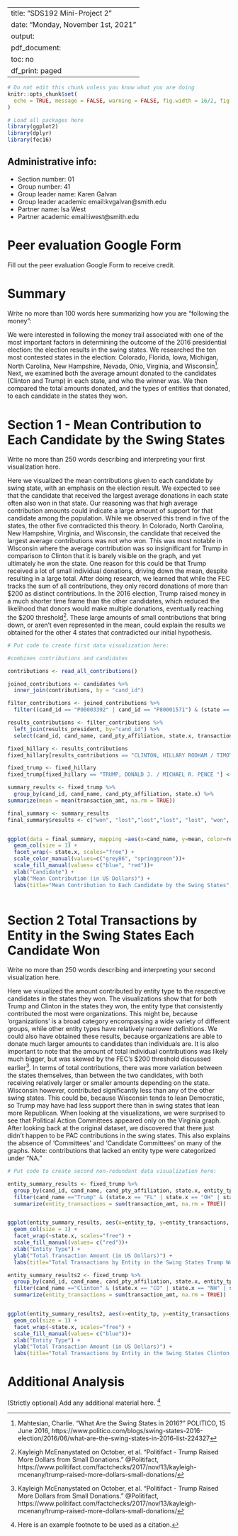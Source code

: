 
---
title: "SDS192 Mini-Project 2"
date: "Monday, November 1st, 2021"
output:
  pdf_document:
    toc: no
    df_print: paged
---

```r
# Do not edit this chunk unless you know what you are doing
knitr::opts_chunk$set(
  echo = TRUE, message = FALSE, warning = FALSE, fig.width = 16/2, fig.height = 9/2, tidy.opts = list(width.cutoff = 60), tidy = TRUE
)
```

```r
# Load all packages here
library(ggplot2)
library(dplyr)
library(fec16)

```

## Administrative info:

* Section number: 01 
* Group number: 41
* Group leader name: Karen Galvan 
* Group leader academic email:kvgalvan@smith.edu
* Partner name: Isa West
* Partner academic email:iwest@smith.edu


# Peer evaluation Google Form

Fill out the peer evaluation Google Form to receive credit.


# Summary

Write no more than 100 words here summarizing how you are "following the money":


We were interested in following the money trail associated with one of the most important factors in determining the outcome of the 2016 presidential election: the election results in the swing states. We researched the ten most contested states in the election: Colorado, Florida, Iowa, Michigan, North Carolina, New Hampshire, Nevada, Ohio, Virginia, and Wisconsin^[Mahtesian, Charlie. “What Are the Swing States in 2016?” POLITICO, 15 June 2016, https://www.politico.com/blogs/swing-states-2016-election/2016/06/what-are-the-swing-states-in-2016-list-224327]. Next, we examined both the average amount donated to the candidates (Clinton and Trump) in each state, and who the winner was. We then compared the total amounts donated, and the types of entities that donated, to each candidate in the states they won.



# Section 1 - Mean Contribution to Each Candidate by the Swing States

Write no more than 250 words describing and interpreting your first visualization here. 

Here we visualized the mean contributions given to each candidate by swing state, with an emphasis on the election result. We expected to see that the candidate that received the largest average donations in each state often also won in that state. Our reasoning was that high average contribution amounts could indicate a large amount of support for that candidate among the population. While we observed this trend in five of the states, the other five contradicted this theory. In Colorado, North Carolina, New Hampshire, Virginia, and Wisconsin, the candidate that received the largest average contributions was not who won. This was most notable in Wisconsin where the average contribution was so insignificant for Trump in comparison to Clinton that it is barely visible on the graph, and yet ultimately he won the state. One reason for this could be that Trump received a lot of small individual donations, driving down the mean, despite resulting in a large total. After doing research, we learned that while the FEC tracks the sum of all contributions, they only record donations of more than $200 as distinct contributions. In the 2016 election, Trump raised money in a much shorter time frame than the other candidates, which reduced the likelihood that donors would make multiple donations, eventually reaching the $200 threshold^[Kayleigh McEnanystated on October, et al. “Politifact - Trump Raised More Dollars from Small Donations.” @Politifact, https://www.politifact.com/factchecks/2017/nov/13/kayleigh-mcenany/trump-raised-more-dollars-small-donations/]. These large amounts of small contributions that bring down, or aren’t even represented in the mean, could explain the results we obtained for the other 4 states that contradicted our initial hypothesis.


```r
# Put code to create first data visualization here:

#combines contributions and candidates

contributions <- read_all_contributions()

joined_contributions <- candidates %>%
  inner_join(contributions, by = "cand_id") 

filter_contributions <- joined_contributions %>%
  filter((cand_id == "P00003392" | cand_id == "P80001571") & (state == "FL" | state == "OH" | state == "CO" | state == "NH" | state == "NC" | state == "IA" | state == "MI" | state == "NV" | state == "VA" | state == "WI"))

results_contributions <- filter_contributions %>%
  left_join(results_president, by="cand_id") %>%
  select(cand_id, cand_name, cand_pty_affiliation, state.x, transaction_amt, entity_tp)

fixed_hillary <- results_contributions
fixed_hillary[results_contributions == "CLINTON, HILLARY RODHAM / TIMOTHY MICHAEL KAINE"] <- "Clinton"  

fixed_trump <- fixed_hillary
fixed_trump[fixed_hillary == "TRUMP, DONALD J. / MICHAEL R. PENCE "] <- "Trump"

summary_results <- fixed_trump %>%   
  group_by(cand_id, cand_name, cand_pty_affiliation, state.x) %>% 
summarize(mean = mean(transaction_amt, na.rm = TRUE))

final_summary <- summary_results
final_summary$results <- c("won", "lost","lost","lost", "lost", "won", "won", "lost", "won","lost", "lost", "won", "won", "won", "won", "lost", "lost", "won", "lost", "won") 


ggplot(data = final_summary, mapping =aes(x=cand_name, y=mean, color=results, fill = cand_pty_affiliation)) + 
  geom_col(size = 1) + 
  facet_wrap(~ state.x, scales="free") +
  scale_color_manual(values=c("grey86", "springgreen"))+
  scale_fill_manual(values= c("blue", "red"))+
  xlab("Candidate") +
  ylab("Mean Contribution (in US Dollars)") + 
  labs(title="Mean Contribution to Each Candidate by the Swing States", fill="Candidate Party")
 

```


# Section 2 Total Transactions by Entity in the Swing States Each Candidate Won 

Write no more than 250 words describing and interpreting your second visualization here. 

Here we visualized the amount contributed by entity type to the respective candidates in the states they won. The visualizations show that for both Trump and Clinton in the states they won, the entity type that consistently contributed the most were organizations. This might be, because ‘organizations’ is a broad category encompassing a wide variety of different groups, while other entity types have relatively narrower definitions. We could also have obtained these results, because organizations are able to donate much larger amounts to candidates than individuals are. It is also important to note that the amount of total individual contributions was likely much bigger, but was skewed by the FEC’s $200 threshold discussed earlier^[Kayleigh McEnanystated on October, et al. “Politifact - Trump Raised More Dollars from Small Donations.” @Politifact, https://www.politifact.com/factchecks/2017/nov/13/kayleigh-mcenany/trump-raised-more-dollars-small-donations/]. In terms of total contributions, there was more variation between the states themselves, than between the two candidates, with both receiving relatively larger or smaller amounts depending on the state. Wisconsin however, contributed significantly less than any of the other swing states. This could be, because Wisconsin tends to lean Democratic, so Trump may have had less support there than in swing states that lean more Republican. When looking at the visualizations, we were surprised to see that Political Action Committees appeared only on the Virginia graph. After looking back at the original dataset, we discovered that there just didn’t happen to be PAC contributions in the swing states. This also explains the absence of ‘Committees’ and ‘Candidate Committees’ on many of the graphs. Note: contributions that lacked an entity type were categorized under “NA.”


```r
# Put code to create second non-redundant data visualization here:

entity_summary_results <- fixed_trump %>%   
  group_by(cand_id, cand_name, cand_pty_affiliation, state.x, entity_tp) %>% 
  filter(cand_name =="Trump" & (state.x == "FL" | state.x == "OH" | state.x == "NC" | state.x == "IA" | state.x == "MI" | state.x == "WI")) %>% 
  summarize(entity_transactions = sum(transaction_amt, na.rm = TRUE)) 


ggplot(entity_summary_results, aes(x=entity_tp, y=entity_transactions, fill = cand_pty_affiliation)) + 
  geom_col(size = 1) + 
  facet_wrap(~state.x, scales="free") +
  scale_fill_manual(values= c("red"))+
  xlab("Entity Type") +
  ylab("Total Transaction Amount (in US Dollars)") + 
  labs(title="Total Transactions by Entity in the Swing States Trump Won", fill="Candidate Party")

```


```r
entity_summary_results2 <- fixed_trump %>%   
  group_by(cand_id, cand_name, cand_pty_affiliation, state.x, entity_tp) %>% 
  filter(cand_name =="Clinton" & (state.x == "CO" | state.x == "NH" | state.x == "NV" | state.x == "VA")) %>% 
  summarize(entity_transactions = sum(transaction_amt, na.rm = TRUE))


ggplot(entity_summary_results2, aes(x=entity_tp, y=entity_transactions, fill = cand_pty_affiliation)) + 
  geom_col(size = 1) + 
  facet_wrap(~state.x, scales="free") +
  scale_fill_manual(values= c("blue"))+
  xlab("Entity Type") +
  ylab("Total Transaction Amount (in US Dollars)") + 
  labs(title="Total Transactions by Entity in the Swing States Clinton Won", fill="Candidate Party")


```


# Additional Analysis

(Strictly optional) Add any additional material here. ^[Here is an example footnote to be used as a citation.]
